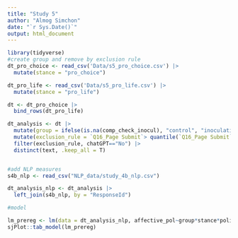 ---
title: "Study 5"
author: "Almog Simchon"
date: "`r Sys.Date()`"
output: html_document
---

```{r , message=FALSE, warning=FALSE}
library(tidyverse)
#create group and remove by exclusion rule
dt_pro_choice <- read_csv('Data/s5_pro_choice.csv') |> 
  mutate(stance = "pro_choice")

dt_pro_life <- read_csv('Data/s5_pro_life.csv') |> 
  mutate(stance = "pro_life")

dt <- dt_pro_choice |> 
  bind_rows(dt_pro_life)

dt_analysis <- dt |> 
  mutate(group = ifelse(is.na(comp_check_inocul), "control", "inoculation")) |> 
  mutate(exclusion_rule = `Q16_Page Submit`> quantile(`Q16_Page Submit`, 0.3)*0.5) |> 
  filter(exclusion_rule, chatGPT=="No") |> 
  distinct(text, .keep_all = T)


#add NLP measures
s4b_nlp <- read_csv("NLP_data/study_4b_nlp.csv")

dt_analysis_nlp <- dt_analysis |> 
  left_join(s4b_nlp, by = "ResponseId")

#model

lm_prereg <- lm(data = dt_analysis_nlp, affective_pol~group*stance*politic)
sjPlot::tab_model(lm_prereg)

```

